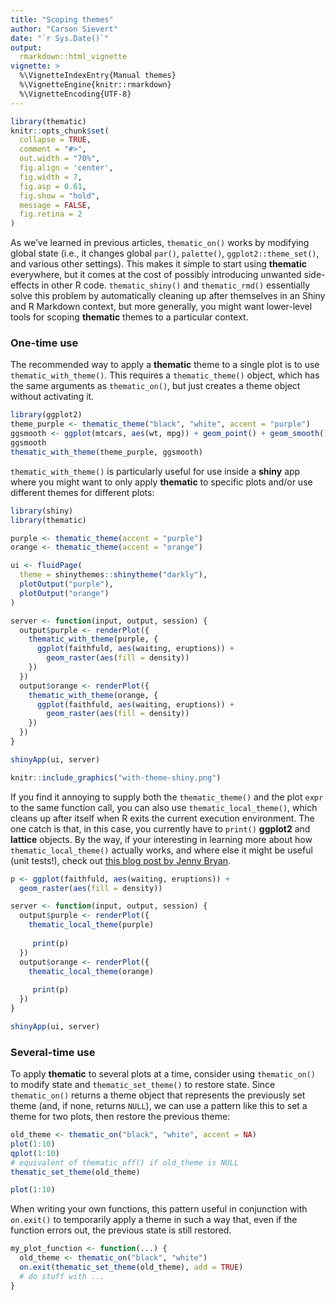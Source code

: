 ```yaml
---
title: "Scoping themes"
author: "Carson Sievert"
date: "`r Sys.Date()`"
output: 
  rmarkdown::html_vignette
vignette: >
  %\VignetteIndexEntry{Manual themes}
  %\VignetteEngine{knitr::rmarkdown}
  %\VignetteEncoding{UTF-8}
---
```


```r
library(thematic)
knitr::opts_chunk$set(
  collapse = TRUE,
  comment = "#>",
  out.width = "70%", 
  fig.align = 'center',
  fig.width = 7,
  fig.asp = 0.61,
  fig.show = "hold",
  message = FALSE,
  fig.retina = 2
)
```

As we've learned in previous articles, `thematic_on()` works by modifying global state (i.e., it changes global `par()`, `palette()`, `ggplot2::theme_set()`, and various other settings). This makes it simple to start using **thematic** everywhere, but it comes at the cost of possibly introducing unwanted side-effects in other R code. `thematic_shiny()` and `thematic_rmd()` essentially solve this problem by automatically cleaning up after themselves in an Shiny and R Markdown context, but more generally, you might want lower-level tools for scoping **thematic** themes to a particular context.

### One-time use 

The recommended way to apply a **thematic** theme to a single plot is to use `thematic_with_theme()`. This requires a `thematic_theme()` object, which has the same arguments as `thematic_on()`, but just creates a theme object without activating it.

```r
library(ggplot2)
theme_purple <- thematic_theme("black", "white", accent = "purple")
ggsmooth <- ggplot(mtcars, aes(wt, mpg)) + geom_point() + geom_smooth()
ggsmooth 
thematic_with_theme(theme_purple, ggsmooth)
```

`thematic_with_theme()` is particularly useful for use inside a **shiny** app where you might want to only apply **thematic** to specific plots and/or use different themes for different plots:

```r
library(shiny)
library(thematic)

purple <- thematic_theme(accent = "purple")
orange <- thematic_theme(accent = "orange")

ui <- fluidPage(
  theme = shinythemes::shinytheme("darkly"),
  plotOutput("purple"),
  plotOutput("orange")
)

server <- function(input, output, session) {
  output$purple <- renderPlot({
    thematic_with_theme(purple, {
      ggplot(faithfuld, aes(waiting, eruptions)) +
        geom_raster(aes(fill = density))
    })
  })
  output$orange <- renderPlot({
    thematic_with_theme(orange, {
      ggplot(faithfuld, aes(waiting, eruptions)) +
        geom_raster(aes(fill = density))
    })
  })
}

shinyApp(ui, server)
```

```r
knitr::include_graphics("with-theme-shiny.png")
```

If you find it annoying to supply both the `thematic_theme()` and the plot `expr` to the same function call, you can also use `thematic_local_theme()`, which cleans up after itself when R exits the current execution environment. The one catch is that, in this case, you currently have to `print()` **ggplot2** and **lattice** objects. By the way, if your interesting in learning more about how `thematic_local_theme()` actually works, and where else it might be useful (unit tests!), check out [this blog post by Jenny Bryan](https://www.tidyverse.org/blog/2020/04/self-cleaning-test-fixtures/).

```r
p <- ggplot(faithfuld, aes(waiting, eruptions)) +
  geom_raster(aes(fill = density))

server <- function(input, output, session) {
  output$purple <- renderPlot({
    thematic_local_theme(purple)
    
     print(p)
  })
  output$orange <- renderPlot({
    thematic_local_theme(orange) 
    
     print(p)
  })
}

shinyApp(ui, server)
```


### Several-time use

To apply **thematic** to several plots at a time, consider using `thematic_on()` to modify state and `thematic_set_theme()` to restore state. Since `thematic_on()` returns a theme object that represents the previously set theme (and, if none, returns `NULL`), we can use a pattern like this to set a theme for two plots, then restore the previous theme:

```r
old_theme <- thematic_on("black", "white", accent = NA)
plot(1:10)
qplot(1:10)
# equivalent of thematic_off() if old_theme is NULL
thematic_set_theme(old_theme)
```

```r
plot(1:10)
```

When writing your own functions, this pattern useful in conjunction with `on.exit()` to temporarily apply a theme in such a way that, even if the function errors out, the previous state is still restored.

```r
my_plot_function <- function(...) {
  old_theme <- thematic_on("black", "white")
  on.exit(thematic_set_theme(old_theme), add = TRUE)
  # do stuff with ...
}
```
